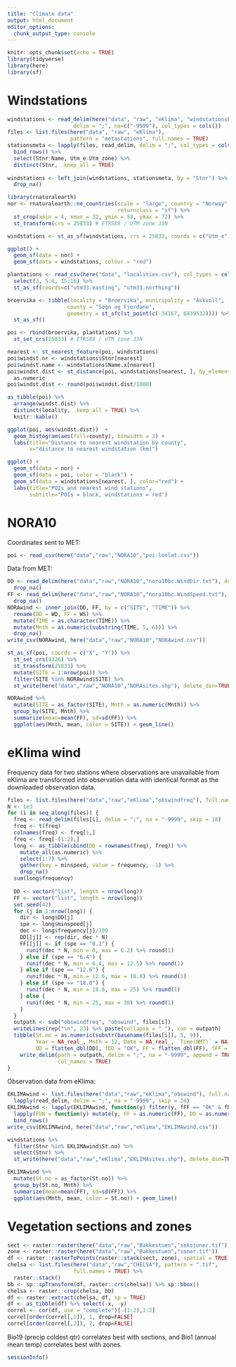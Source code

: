 ```yaml
---
title: "Climate data"
output: html_document
editor_options: 
  chunk_output_type: console
---
```


```r
knitr::opts_chunk$set(echo = TRUE)
library(tidyverse)
library(here)
library(sf)
```

# Windstations

```r
windstations <- read_delim(here("data", "raw", "eKlima", "windstationsEklima.txt"), 
                     delim = ";", na=c("-9999"), col_types = cols())
files <- list.files(here("data", "raw", "eKlima"), 
                    pattern = "metastations", full.names = TRUE)
stationsmeta <- lapply(files, read_delim, delim = ";", col_types = cols()) %>% 
  bind_rows() %>% 
  select(Stnr:Name, Utm_e:Utm_zone) %>% 
  distinct(Stnr, .keep_all = TRUE)
  
windstations <- left_join(windstations, stationsmeta, by = "Stnr") %>% 
  drop_na()
```

```r
library(rnaturalearth)
nor <- rnaturalearth::ne_countries(scale = "large", country = "Norway", 
                                   returnclass = "sf") %>% 
  st_crop(xmin = 4, xmax = 32, ymin = 58, ymax = 72) %>% 
  st_transform(crs = 25833) # ETRS89 / UTM zone 33N

windstations <- st_as_sf(windstations, crs = 25833, coords = c("Utm_e","Utm_n"))

ggplot() +
  geom_sf(data = nor) + 
  geom_sf(data = windstations, colour = "red")
```

```r
plantations <- read_csv(here("data", "localities.csv"), col_types = cols()) %>% 
  select(3, 5:6, 15:16) %>% 
  st_as_sf(coords=c("utm33.easting", "utm33.northing"))

broervika <- tibble(locality = "Broervika", municipality = "Askvoll", 
                   county = "Sogn og Fjordane", 
                   geometry = st_sfc(st_point(c(-34167, 6839532)))) %>% 
  st_as_sf()

poi <- rbind(broervika, plantations) %>% 
  st_set_crs(25833) # ETRS89 / UTM zone 33N

nearest <- st_nearest_feature(poi, windstations)
poi$windst.nr <- windstations$Stnr[nearest]
poi$windst.name <- windstations$Name.x[nearest]
poi$windst.dist <- st_distance(poi, windstations[nearest, ], by_element = TRUE) %>% 
  as.numeric
poi$windst.dist <- round(poi$windst.dist/1000)
```

```r
as_tibble(poi) %>% 
  arrange(windst.dist) %>% 
  distinct(locality, .keep_all = TRUE) %>% 
  knitr::kable()
```

```r
ggplot(poi, aes(windst.dist))  +
  geom_histogram(aes(fill=county), binwidth = 2) + 
  labs(title="Distance to nearest windstation by county",
       x="distance to nearest windstation (km)")

ggplot() +
  geom_sf(data = nor) + 
  geom_sf(data = poi, color = "black") +
  geom_sf(data = windstations[nearest, ], color="red") + 
  labs(title="POIs and nearest wind stations", 
       subtitle="POIs = black, windstations = red")
```

# NORA10

Coordinates sent to MET:

```r
poi <- read_csv(here("data","raw","NORA10","poi-lonlat.csv"))
```

Data from MET:

```r
DD <- read_delim(here("data","raw","NORA10","nora10bc.WindDir.txt"), delim = ";") %>% 
  drop_na()
FF <- read_delim(here("data","raw","NORA10","nora10bc.WindSpeed.txt"), delim = ";") %>% 
  drop_na()
NORAwind <- inner_join(DD, FF, by = c("SITE", "TIME")) %>% 
  rename(DD = WD, FF = WS) %>% 
  mutate(TIME = as.character(TIME)) %>% 
  mutate(Mnth = as.numeric(substring(TIME, 5, 6))) %>% 
  drop_na()
write_csv(NORAwind, here("data","raw","NORA10","NORAwind.csv"))

st_as_sf(poi, coords = c("X", "Y")) %>% 
  st_set_crs(4326) %>% 
  st_transform(25833) %>% 
  mutate(SITE = 1:nrow(poi)) %>% 
  filter(SITE %in% NORAwind$SITE) %>%  
  st_write(here("data","raw","NORA10","NORAsites.shp"), delete_dsn=TRUE)
```

```r
NORAwind %>%
  mutate(SITE = as_factor(SITE), Mnth = as.numeric(Mnth)) %>% 
  group_by(SITE, Mnth) %>% 
  summarize(mean=mean(FF), sd=sd(FF)) %>% 
  ggplot(aes(Mnth, mean, color = SITE)) + geom_line()
```

# eKlima wind

Frequency data for two stations where observations are unavailable from eKlima are transformed into observation data with identical format as the downloaded observation data.

```r
files <- list.files(here("data","raw","eKlima","obswindfreq"), full.names = TRUE)
N <- 1e3
for (i in seq_along(files)) {
  freq <- read_delim(files[i], delim = ";", na = "-9999", skip = 18)
  freq <- t(freq)
  colnames(freq) <- freq[1,]
  freq <- freq[-(1:2),]
  long <- as_tibble(cbind(DD = rownames(freq), freq)) %>% 
    mutate_all(as.numeric) %>% 
    select(1:7) %>% 
    gather(key = minspeed, value = frequency, -1) %>% 
    drop_na()
  sum(long$frequency)
  
  DD <- vector("list", length = nrow(long))
  FF <- vector("list", length = nrow(long))
  set.seed(42)
  for (j in 1:nrow(long)) {
    dir <- long$DD[j]
    spe <- long$minspeed[j]
    dec <- long$frequency[j]/100
    DD[[j]] <- rep(dir, dec * N)
    FF[[j]] <- if (spe == "0.1") {
      runif(dec * N, min = 0, max = 6.2) %>% round(1)
    } else if (spe == "6.4") {
      runif(dec * N, min = 6.4, max = 12.5) %>% round(1)
    } else if (spe == "12.6") {
      runif(dec * N, min = 12.6, max = 18.8) %>% round(1)
    } else if (spe == "18.8") {
      runif(dec * N, min = 18.8, max = 25) %>% round(1)
    } else {
      runif(dec * N, min = 25, max = 30) %>% round(1)
    }
  }
  outpath <- sub("obswindfreq", "obswind", files[i])
  writeLines(rep("\n", 23) %>% paste(collapse = " "), con = outpath)
  tibble(St.no = as.numeric(substr(basename(files[i]), 5, 9)), 
         Year = NA_real_, Mnth = 12, Date = NA_real_, `Time(NMT)` = NA_real_, 
         DD = flatten_dbl(DD), fDD = "OK", FF = flatten_dbl(FF), fFF = "OK") %>% 
    write_delim(path = outpath, delim = ";", na = "-9999", append = TRUE, 
                col_names = TRUE)
}
```

Observation data from eKlima:

```r
EKLIMAwind <- list.files(here("data","raw","eKlima","obswind"), full.names = TRUE) %>% 
  lapply(read_delim, delim = ";", na = "-9999", skip = 24)
EKLIMAwind <- lapply(EKLIMAwind, function(y) filter(y, fFF == "OK" & fDD == "OK")) %>% 
  lapply(FUN = function(y) mutate(y, FF = as.numeric(FF), DD = as.numeric(DD))) %>% 
  bind_rows()
write_csv(EKLIMAwind, here("data","raw","eKlima","EKLIMAwind.csv"))

windstations %>%
  filter(Stnr %in% EKLIMAwind$St.no) %>% 
  select(Stnr) %>% 
  st_write(here("data","raw","eKlima","EKLIMAsites.shp"), delete_dsn=TRUE)
```

```r
EKLIMAwind %>% 
  mutate(St.no = as_factor(St.no)) %>% 
  group_by(St.no, Mnth) %>% 
  summarize(mean=mean(FF), sd=sd(FF)) %>% 
  ggplot(aes(Mnth, mean, color = St.no)) + geom_line()
```

# Vegetation sections and zones

```r
sect <- raster::raster(here("data","raw","Bakkestuen","seksjoner.tif"))
zone <- raster::raster(here("data","raw","Bakkestuen","soner.tif"))
df <- raster::rasterToPoints(raster::stack(sect, zone), spatial = TRUE) 
chelsa <- list.files(here("data","raw","CHELSA"), pattern = ".tif", 
                     full.names = TRUE) %>% 
  raster::stack()
bb <- sp::spTransform(df, raster::crs(chelsa)) %>% sp::bbox()
chelsa <- raster::crop(chelsa, bb)
df <- raster::extract(chelsa, df, sp = TRUE)
df <- as_tibble(df) %>% select(-x, -y)
correl <- cor(df, use = "complete")[-(1:2),1:2]
correl[order(correl[,1]), 1, drop=FALSE]
correl[order(correl[,2]), 2, drop=FALSE]
```

Bio19 (precip coldest qtr) correlates best with sections, and Bio1 (annual mean temp) correlates best with zones.

```r
sessionInfo()
```